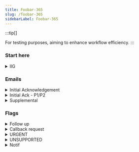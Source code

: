 ```yaml
---
title: Foobar-365
slug: /foobar-365
sidebarLabel: Foobar-365
---
```


:::tip[]

For testing purposes, aiming to enhance workflow efficiency.
:::


### Start here

<details>
<summary>IIG</summary>

Get as much info as possible.

```md
* When did you first notice this problem?

* When was the last time it worked properly?

* Have there been any changes made before the issue started?

* Is this happening repeatedly?

* What steps have you taken to try and fix it?

* How much is this affecting your work?

** Are there any other users experiencing the same issue?

** Are you still able to perform your tasks, or are you using a spare machine?
```

</details>

### Emails

<details>
<summary>Initial Acknowledgement</summary>



```md
Hi ,

Thanks for reaching out to us!

Your request has been placed in the queue and will be worked on by the next available technician.

Kindly, let us know if the issue/request submitted has significantly affected your work performance and we'll prioritize it in our queue.

Thank you for your patience.

Best,
```


</details>

<details>
<summary>Initial Ack - P1/P2</summary>

```md
Hi ,

I hope you'red doing well.

Thank you for bringing this matter to our attention. Rest assured that we take this (issue) seriously and will prioritize it for immediate attention from our assigned technician.

We will keep you posted on our progress as our technician is reviewing the ticket and will reach to you at (phone number) if needed.


A reminder as well that if there is a need to conduct a remote session, kindly save and close all applications, websites, and documents before the remote connection to prevent data loss.  


Thank you for your patience.

Best,
```

</details>

<details>
<summary>Supplemental</summary>

```md
I hope you're doing well.

Thank you for the update. Please allow our technician to look into this further and we'll get back to you as soon as we have updates to share.

In the meantime, should you have other instructions, please feel free to let us know.

Thank you for your patience.

Best,
```

```md
I hope you're doing well.

Our support team has been notified of your update, and a technician will contact you shortly.

Thank you for your patience.

Best,
```

</details>


### Flags

<details>
<summary>Follow up</summary>

```md
Hi team, would like to follow up on this. Please advise. Thank you.
```

```md
Hi team, a gentle follow-up on this please. Thank you.
```

</details>

<details>
<summary>Callback request</summary>

```md
Hi team, we've receive a callback request with details as follows:


Thank you.
```
</details>


<details>
<summary>URGENT</summary>

```md
Hi team, letting you know about this urgent request is now being handled by our technician. Thank you.
```

</details>


<details>
<summary>UNSUPPORTED</summary>
```md
Hi team, escalating this request as this site is currently not supported. Thank you.
```

```md
Hi team, escalating this urgent request as this site is currently not supported. Thank you.
```

</details>

<details>
<summary>Notif</summary>

```md
Hi team, we got this notification and will be closing this off on our end. Please let us know otherwise. Thank you.
```
</details>